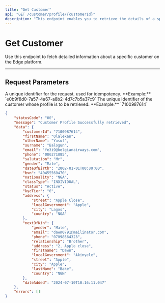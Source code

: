 ```yaml
---
title: "Get Customer"
api: "GET /customer/profile/{customerId}"
description: "This endpoint enables you to retrieve the details of a specific customer that you have generated on the Edge platform."
---
```


# Get Customer

Use this endpoint to fetch detailed information about a specific customer on the Edge platform.

---

## Request Parameters

<ParamField header="requestId" type="string" required>
  A unique identifier for the request, used for idempotency.  
  **Example:** `e0b9f8d0-7a57-4a67-a8b2-4d7c7b5a37c9`
</ParamField>

<ParamField path="customerId" type="string" required>
  The unique identifier of the customer whose profile is to be retrieved.  
  **Example:** `7100987614`
</ParamField>

<ResponseExample>

```json
{
	"statusCode": "00",
	"message": "Customer Profile Successfully retrieved",
	"data": {
		"customerId": "7100987614",
		"firstName": "Olalekan",
		"otherName": "Yusuf",
		"surname": "Balogun",
		"email": "fe3i9@belgianairways.com",
		"phone": "080271885",
		"salutation": "Mr",
		"gender": "Male",
		"dateOfBirth": "2002-01-01T00:00:00",
		"bvn": "40455560470",
		"nationality": "NGA",
		"classType": "INDIVIDUAL",
		"status": "Active",
		"kycTier": "0",
		"address": {
			"street": "Apple Close",
			"localGovernment": "Apple",
			"city": "Lagos",
			"country": "NGA"
		},
		"nextOfKin": {
			"gender": "Male",
			"email": "dawn0791@mailinator.com",
			"phone": "07098564323",
			"relationship": "Brother",
			"address": "2, Apple close",
			"firstname": "Dawn",
			"localGovernment": "Akinyele",
			"street": "Apple",
			"city": "Apple",
			"lastName": "Bake",
			"country": "NGN"
		},
		"dateAdded": "2024-07-10T10:16:11.047"
	},
	"errors": []
}
```

</ResponseExample>
